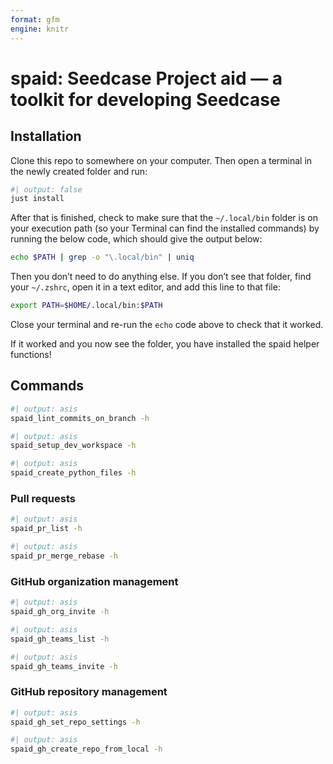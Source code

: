 ```yaml
---
format: gfm
engine: knitr
---
```


<!-- Don't edit README.md directly, edit README.qmd and render to Markdown via `just build-readme` -->

# spaid: Seedcase Project aid --- a toolkit for developing Seedcase

## Installation

Clone this repo to somewhere on your computer. Then open a terminal in
the newly created folder and run:

```bash
#| output: false
just install
```

After that is finished, check to make sure that the `~/.local/bin`
folder is on your execution path (so your Terminal can find the
installed commands) by running the below code, which should give the
output below:

```bash
echo $PATH | grep -o "\.local/bin" | uniq
```

Then you don't need to do anything else. If you don't see that folder,
find your `~/.zshrc`, open it in a text editor, and add this line to
that file:

``` bash
export PATH=$HOME/.local/bin:$PATH
```

Close your terminal and re-run the `echo` code above to check that it worked.

If it worked and you now see the folder, you have installed the spaid
helper functions!

## Commands

```bash
#| output: asis
spaid_lint_commits_on_branch -h
```

```bash
#| output: asis
spaid_setup_dev_workspace -h
```

```bash
#| output: asis
spaid_create_python_files -h
```

### Pull requests

```bash
#| output: asis
spaid_pr_list -h
```

```bash
#| output: asis
spaid_pr_merge_rebase -h
```

### GitHub organization management

```bash
#| output: asis
spaid_gh_org_invite -h
```

```bash
#| output: asis
spaid_gh_teams_list -h
```

```bash
#| output: asis
spaid_gh_teams_invite -h
```

### GitHub repository management

```bash
#| output: asis
spaid_gh_set_repo_settings -h
```

```bash
#| output: asis
spaid_gh_create_repo_from_local -h
```

